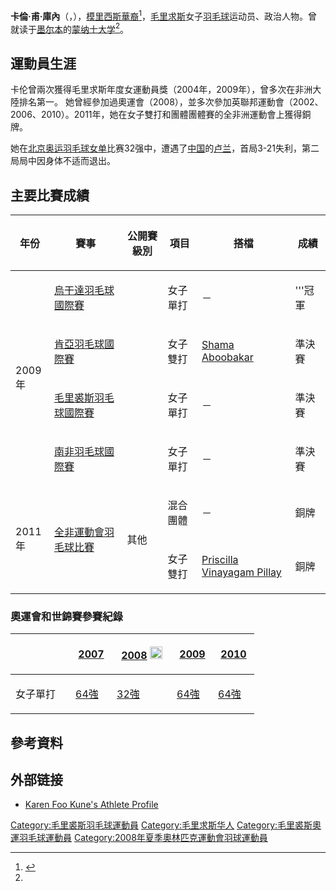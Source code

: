 {{noteTA
|G1=Badminton
|1=zh:蒙納士大學;zh-hans:蒙纳士大学;zh-hk:蒙納殊大學;zh-sg:摩纳斯大学;zh-tw:蒙納許大學;
}}
{{Infobox 羽球選手
| playername              = 卡倫·甫·庫內<br/>Karen Foo Kune
| image                   = 
| size                    = 
| caption                 = 
| birth_name              = 
| date_of_birth           = {{birth_date_and_age|1982|5|29}}<ref name="BWF_Profile">[http://bwfcontent.tournamentsoftware.com/profile/biography.aspx?id=F05EDD87-D22E-4739-8823-FA88C5B66E73 BWF Profile]{{Dead link}}{{en}}</ref>
| place_of_birth          = 
| height                  = {{height|m=1.62}}<ref name="BWF_Profile"/>
| weight                  = {{weight|kg=55}}<ref name="BWF_Profile"/>
| event                   = 女子單打、雙打
| country                 = {{MRI}}
| years_active            = 
| handedness              = 右手<ref name="BWF_Profile"/>
| coach                   = 
| highest_ranking         = 第81位
| date_of_highest_ranking = 2010年第6週 <ref name="highest-ranking">[http://bwfcontent.tournamentsoftware.com/ranking/player.aspx?id=2226&player=113552 BWF World Ranking - Ranking progress of Karen Foo Kune (9775)]{{en}}</ref>
| current_ranking         = 第160位（女單）<br/>第213位（女雙）
| date_of_current_ranking = 2011年第22週 <ref>[http://bwfcontent.tournamentsoftware.com/ranking/category.aspx?id=2226&category=473 BWF World Ranking (2011-22) - Women's single]{{en}}</ref><ref>[http://bwfcontent.tournamentsoftware.com/ranking/category.aspx?id=2226&category=475 BWF World Ranking (2011-22) -  Women's doubles] {{Wayback|url=http://bwfcontent.tournamentsoftware.com/ranking/category.aspx?id=2226&category=475 |date=20210106064529 }}{{en}}</ref>
| played                  = 55勝–80負（女單）<br/>45勝–53負（女雙）<br/>9勝–9負（混雙）
| titles                  = 
| bwf_profile             = F05EDD87-D22E-4739-8823-FA88C5B66E73
| bwf_id                  = 9775
| updated                 = 2011年6月5日
}}
{{MedalTableTop|width=286px}}
{{MedalSport | 女子[[羽毛球|羽毛球]]}}
{{MedalCountry | {{MRI}}}}
{{MedalCompetition | [[非洲运动会|非洲运动会]]}}
{{MedalBronze| [[2011年全非運動會羽毛球比賽|2011年 馬布多]] | 混合團體 }}
{{MedalBronze| [[2011年全非運動會羽毛球比賽|2011年 馬布多]] | 女子雙打 }}
{{MedalBottom}}
'''卡倫·甫·庫內'''（{{lang-en|Karen Foo Kune}}，{{bd|1982年|5月29日|||Foo Kune}}），[[模里西斯華裔|模里西斯華裔]]<ref name="qq0816">{{cite news|url=http://sports.qq.com/a/20070816/000309.htm|title=毛里求斯巨胸美女登场 曾获非洲冠军是华裔|publisher=腾讯体育|date=2007-08-16|accessdate=2021-01-05|language=en|archiveurl=https://web.archive.org/web/20160312191917/http://sports.qq.com/a/20070816/000309.htm|archivedate=2016-03-12|deadurl=yes}}</ref>，[[毛里求斯|毛里求斯]]女子[[羽毛球|羽毛球]]运动员、政治人物。曾就读于[[墨尔本|墨尔本]]的[[蒙纳士大学|蒙纳士大学]]<ref name="qq0816"/>。

== 運動員生涯 ==
卡伦曾兩次獲得毛里求斯年度女運動員獎（2004年，2009年），曾多次在非洲大陸排名第一。 她曾經參加過奧運會（2008），並多次參加英聯邦運動會（2002、2006、2010）。2011年，她在女子雙打和團體團體賽的全非洲運動會上獲得銅牌。

她在[[2008年夏季奧林匹克運動會羽毛球女子單打比賽|北京奥运羽毛球女单]]比赛32强中，遭遇了[[中国|中国]]的[[卢兰|卢兰]]，首局3-21失利，第二局局中因身体不适而退出。

==主要比賽成績==
{| class=wikitable style="text-align:center; font-size:small;" 
!width="50"|年份
!width="180"|賽事
!width="80"|公開賽級別
!width="60"|項目
!width="180"|搭檔
!width="50"|成績
|-
!rowspan="4"|2009年
|[[2009年烏干達羽毛球國際賽|烏干達羽毛球國際賽]]
|{{BWFIS}}
|女子單打
|－
|bgcolor="gold"|'''冠軍
|-
|[[2009年肯亞羽毛球國際賽|肯亞羽毛球國際賽]]
|{{BWFIS}}
|女子雙打
|[[Shama_Aboobakar|Shama Aboobakar]]
|bgcolor="#b8860b"|準決賽
|-
|[[2009年毛里裘斯羽毛球國際賽|毛里裘斯羽毛球國際賽]]
|{{BWFIS}}
|女子單打
|－
|bgcolor="#b8860b"|準決賽
|-
|[[2009年南非羽毛球國際賽|南非羽毛球國際賽]]
|{{BWFIS}}
|女子單打
|－
|bgcolor="#b8860b"|準決賽
|-
!rowspan="2"|2011年
|rowspan="2"|[[2011年全非運動會羽毛球比賽|全非運動會羽毛球比賽]]
|rowspan="2"|其他
|混合團體
|－
|bgcolor="#b8860b"|銅牌
|-
|女子雙打
|[[Priscilla_Vinayagam_Pillay|Priscilla Vinayagam Pillay]]
|bgcolor="#b8860b"|銅牌
|}

===奧運會和世錦賽參賽紀錄===
{| class=wikitable style="text-align:center; font-size:small;" 
!
!width="50"|[[2007年世界羽毛球錦標賽|2007]]
!width="80"|[[2008年夏季奧林匹克運動會羽毛球比賽|2008]] [[File:Olympic_rings_without_rims.svg|20px]]
!width="50"|[[2009年世界羽毛球錦標賽|2009]]
!width="50"|[[2009年世界羽毛球錦標賽|2010]]
|-
!width="80"|女子單打
|[[2007年世界羽毛球錦標賽女子單打項目|64強]]
|[[2008年夏季奧林匹克運動會羽毛球女子單打比賽|32強]]
|[[2009年世界羽毛球錦標賽女子單打項目|64強]]
|[[2010年世界羽毛球錦標賽女子單打項目|64強]]
|}

==參考資料==
{{reflist}}

==外部链接==
*[http://au.sports.yahoo.com/olympics/athletes/profile/-/243720/karen-foo-kune Karen Foo Kune's Athlete Profile]{{dead link|date=2017年11月 |bot=InternetArchiveBot |fix-attempted=yes }}

{{DEFAULTSORT:Foo Kune, Karen}}
[[Category:毛里裘斯羽毛球運動員|Category:毛里裘斯羽毛球運動員]]
[[Category:毛里求斯华人|Category:毛里求斯华人]]
[[Category:毛里裘斯奧運羽毛球運動員|Category:毛里裘斯奧運羽毛球運動員]]
[[Category:2008年夏季奧林匹克運動會羽球運動員|Category:2008年夏季奧林匹克運動會羽球運動員]]